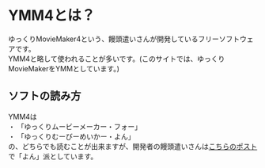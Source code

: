 # YMM4とは？
ゆっくりMovieMaker4という、饅頭遣いさんが開発しているフリーソフトウェアです。  
YMM4と略して使われることが多いです。(このサイトでは、ゆっくりMovieMakerをYMMとしています。)

## ソフトの読み方
YMM4は  
・ 「ゆっくりムービーメーカー・フォー」  
・ 「ゆっくりむーびーめいかー・よん」  
の、どちらでも読むことが出来ますが、開発者の饅頭遣いさんは[こちらのポスト](https://x.com/manju_summoner/status/1718234862019330222)で「よん」派としています。